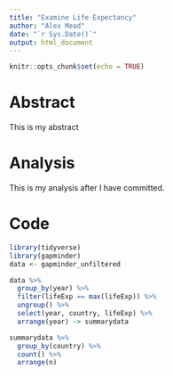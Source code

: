 ```yaml
---
title: "Examine Life Expectancy"
author: "Alex Mead"
date: "`r Sys.Date()`"
output: html_document
---
```


```r
knitr::opts_chunk$set(echo = TRUE)
```

# Abstract

This is my abstract

# Analysis

This is my analysis after I have committed.

# Code
```r
library(tidyverse)
library(gapminder)
data <- gapminder_unfiltered
```

```r
data %>%
  group_by(year) %>% 
  filter(lifeExp == max(lifeExp)) %>% 
  ungroup() %>% 
  select(year, country, lifeExp) %>% 
  arrange(year) -> summarydata

summarydata %>% 
  group_by(country) %>% 
  count() %>% 
  arrange(n)
```



